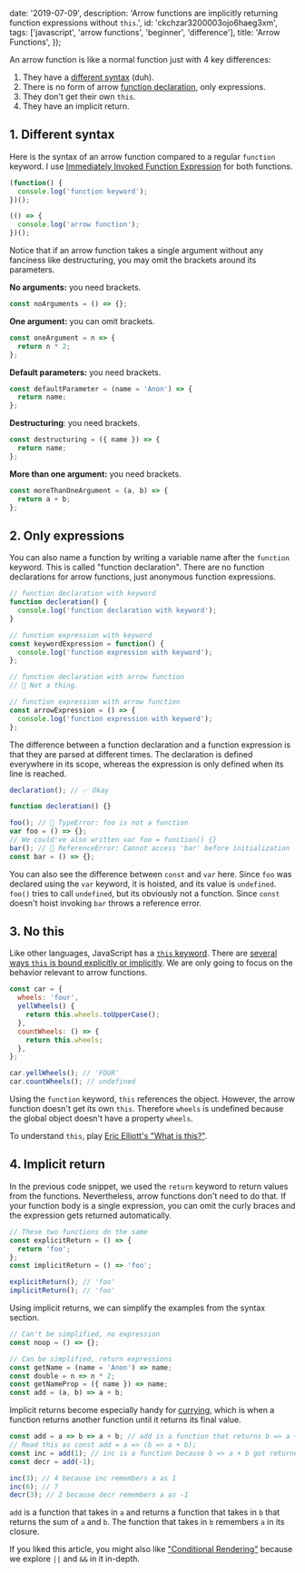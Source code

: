 
  date: '2019-07-09',
  description: 'Arrow functions are implicitly returning function expressions without `this`.',
  id: 'ckchzar3200003ojo6haeg3xm',
  tags: ['javascript', 'arrow functions', 'beginner', 'difference'],
  title: 'Arrow Functions',
});


An arrow function is like a normal function just with 4 key differences:

1. They have a [different syntax](https://developer.mozilla.org/en-US/docs/Web/JavaScript/Reference/Functions/Arrow_functions) (duh).
2. There is no form of arrow [function declaration](https://developer.mozilla.org/en-US/docs/Web/JavaScript/Reference/Statements/function), only expressions.
3. They don't get their own `this`.
4. They have an implicit return.

## 1. Different syntax

Here is the syntax of an arrow function compared to a regular `function` keyword. I use [Immediately Invoked Function Expression](https://developer.mozilla.org/en-US/docs/Glossary/IIFE) for both functions.

```js
(function() {
  console.log('function keyword');
})();

(() => {
  console.log('arrow function');
})();
```

Notice that if an arrow function takes a single argument without any fanciness like destructuring, you may omit the brackets around its parameters.

**No arguments:** you need brackets.

```js
const noArguments = () => {};
```

**One argument:** you can omit brackets.

```js
const oneArgument = n => {
  return n * 2;
};
```

**Default parameters:** you need brackets.

```js
const defaultParameter = (name = 'Anon') => {
  return name;
};
```

**Destructuring**: you need brackets.

```js
const destructuring = ({ name }) => {
  return name;
};
```

**More than one argument:** you need brackets.

```js
const moreThanOneArgument = (a, b) => {
  return a + b;
};
```

## 2. Only expressions

You can also name a function by writing a variable name after the `function` keyword. This is called "function declaration". There are no function declarations for arrow functions, just anonymous function expressions.

```js
// function declaration with keyword
function decleration() {
  console.log('function declaration with keyword');
}

// function expression with keyword
const keywordExpression = function() {
  console.log('function expression with keyword');
};

// function declaration with arrow function
// 🔴 Not a thing.

// function expression with arrow function
const arrowExpression = () => {
  console.log('function expression with keyword');
};
```

The difference between a function declaration and a function expression is that they are parsed at different times. The declaration is defined everywhere in its scope, whereas the expression is only defined when its line is reached.

```javascript
declaration(); // ✅ Okay

function decleration() {}

foo(); // 🔴 TypeError: foo is not a function
var foo = () => {};
// We could've also written var foo = function() {}
bar(); // 🔴 ReferenceError: Cannot access 'bar' before initialization
const bar = () => {};
```

You can also see the difference between `const` and `var` here. Since `foo` was declared using the `var` keyword, it is hoisted, and its value is `undefined`. `foo()` tries to call `undefined`, but its obviously not a function. Since `const` doesn't hoist invoking `bar` throws a reference error.

## 3. No this

Like other languages, JavaScript has a [`this` keyword](https://developer.mozilla.org/en-US/docs/Web/JavaScript/Reference/Operators/this). There are [several ways `this` is bound explicitly or implicitly](https://github.com/getify/You-Dont-Know-JS/blob/master/this%20%26%20object%20prototypes/ch1.md). We are only going to focus on the behavior relevant to arrow functions.

```js
const car = {
  wheels: 'four',
  yellWheels() {
    return this.wheels.toUpperCase();
  },
  countWheels: () => {
    return this.wheels;
  },
};

car.yellWheels(); // 'FOUR'
car.countWheels(); // undefined
```

Using the `function` keyword, `this` references the object. However, the arrow function doesn't get its own `this`. Therefore `wheels` is undefined because the global object doesn't have a property `wheels`.

To understand `this`, play [Eric Elliott's "What is this?"](https://medium.com/javascript-scene/what-is-this-the-inner-workings-of-javascript-objects-d397bfa0708a).

## 4. Implicit return

In the previous code snippet, we used the `return` keyword to return values from the functions. Nevertheless, arrow functions don't need to do that. If your function body is a single expression, you can omit the curly braces and the expression gets returned automatically.

```js
// These two functions do the same
const explicitReturn = () => {
  return 'foo';
};
const implicitReturn = () => 'foo';

explicitReturn(); // 'foo'
implicitReturn(); // 'foo'
```

Using implicit returns, we can simplify the examples from the syntax section.

```js
// Can't be simplified, no expression
const noop = () => {};

// Can be simplified, return expressions
const getName = (name = 'Anon') => name;
const double = n => n * 2;
const getNameProp = ({ name }) => name;
const add = (a, b) => a + b;
```

Implicit returns become especially handy for [currying](https://en.wikipedia.org/wiki/Currying), which is when a function returns another function until it returns its final value.

```js
const add = a => b => a + b; // add is a function that returns b => a + b
// Read this as const add = a => (b => a + b);
const inc = add(1); // inc is a function because b => a + b got returned
const decr = add(-1);

inc(3); // 4 because inc remembers a as 1
inc(6); // 7
decr(3); // 2 because decr remembers a as -1
```

`add` is a function that takes in `a` and returns a function that takes in `b` that returns the sum of `a` and `b`. The function that takes in `b` remembers `a` in its closure.

If you liked this article, you might also like ["Conditional Rendering"](/conditional-rendering) because we explore `||` and `&&` in it in-depth.
